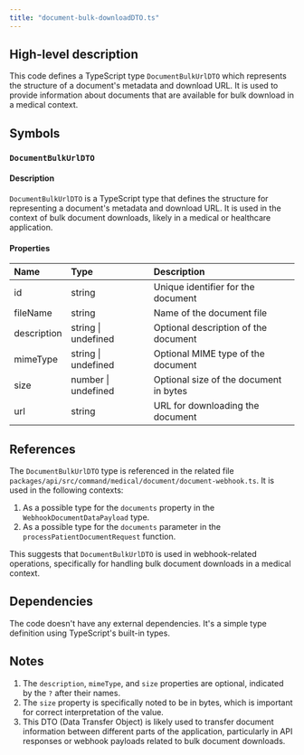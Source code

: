 ```yaml
---
title: "document-bulk-downloadDTO.ts"
---
```


## High-level description
This code defines a TypeScript type `DocumentBulkUrlDTO` which represents the structure of a document's metadata and download URL. It is used to provide information about documents that are available for bulk download in a medical context.

## Symbols

### `DocumentBulkUrlDTO`
#### Description
`DocumentBulkUrlDTO` is a TypeScript type that defines the structure for representing a document's metadata and download URL. It is used in the context of bulk document downloads, likely in a medical or healthcare application.

#### Properties
| Name | Type | Description |
|:-----|:-----|:------------|
| id | string | Unique identifier for the document |
| fileName | string | Name of the document file |
| description | string \| undefined | Optional description of the document |
| mimeType | string \| undefined | Optional MIME type of the document |
| size | number \| undefined | Optional size of the document in bytes |
| url | string | URL for downloading the document |

## References
The `DocumentBulkUrlDTO` type is referenced in the related file `packages/api/src/command/medical/document/document-webhook.ts`. It is used in the following contexts:

1. As a possible type for the `documents` property in the `WebhookDocumentDataPayload` type.
2. As a possible type for the `documents` parameter in the `processPatientDocumentRequest` function.

This suggests that `DocumentBulkUrlDTO` is used in webhook-related operations, specifically for handling bulk document downloads in a medical context.

## Dependencies
The code doesn't have any external dependencies. It's a simple type definition using TypeScript's built-in types.

## Notes
1. The `description`, `mimeType`, and `size` properties are optional, indicated by the `?` after their names.
2. The `size` property is specifically noted to be in bytes, which is important for correct interpretation of the value.
3. This DTO (Data Transfer Object) is likely used to transfer document information between different parts of the application, particularly in API responses or webhook payloads related to bulk document downloads.